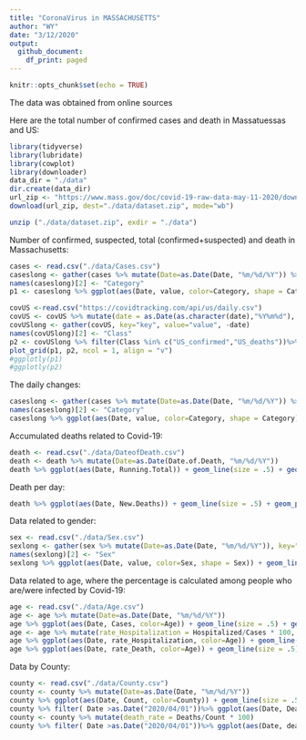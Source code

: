 ```yaml
---
title: "CoronaVirus in MASSACHUSETTS"
author: "WY"
date: "3/12/2020"
output:
  github_document:
    df_print: paged
---
```


```r
knitr::opts_chunk$set(echo = TRUE)
```


The data was obtained from online sources

Here are the total number of confirmed cases and death in Massatuessas and US:
```r
library(tidyverse)
library(lubridate)
library(cowplot)
library(downloader)
data_dir = "./data"
dir.create(data_dir)
url_zip <- "https://www.mass.gov/doc/covid-19-raw-data-may-11-2020/download"
download(url_zip, dest="./data/dataset.zip", mode="wb") 

unzip ("./data/dataset.zip", exdir = "./data")
```

Number of confirmed, suspected, total (confirmed+suspected) and death in Massachusetts:


```r
cases <- read.csv("./data/Cases.csv")
caseslong <- gather(cases %>% mutate(Date=as.Date(Date, "%m/%d/%Y")) %>% select(Date, Cases), key="key", value="value", -Date)
names(caseslong)[2] <- "Category"
p1 <- caseslong %>% ggplot(aes(Date, value, color=Category, shape = Category)) + geom_line(size = .5) + geom_point(size = 1) + ylab("numbers of people") + xlab("") + theme(axis.text.x = element_text(angle = 60, hjust = 1))

covUS <-read.csv("https://covidtracking.com/api/us/daily.csv")
covUS <- covUS %>% mutate(date = as.Date(as.character(date),"%Y%m%d"), US_confirmed = positive, US_deaths = death) %>% select(date, US_confirmed, US_deaths)
covUSlong <- gather(covUS, key="key", value="value", -date)
names(covUSlong)[2] <- "Class"
p2 <- covUSlong %>% filter(Class %in% c("US_confirmed","US_deaths"))%>% ggplot(aes(date,value,color=Class,shape=Class))+geom_line(size=.5)+geom_point(size=1)+ylab("numbers of people")+xlab("")+theme(axis.text.x = element_text(angle = 60, hjust = 1))
plot_grid(p1, p2, ncol = 1, align = "v")
#ggplotly(p1)
#ggplotly(p2)
```

The daily changes:

```r
caseslong <- gather(cases %>% mutate(Date=as.Date(Date, "%m/%d/%Y")) %>% select(Date, New), key="key", value="value", -Date)
names(caseslong)[2] <- "Category"
caseslong %>% ggplot(aes(Date, value, color=Category, shape = Category)) + geom_line(size = .5) + geom_point(size = 1) + ylab("numbers of people") + xlab("") + theme(axis.text.x = element_text(angle = 60, hjust = 1))
```

Accumulated deaths related to Covid-19:

```r
death <- read.csv("./data/DateofDeath.csv")
death <- death %>% mutate(Date=as.Date(Date.of.Death, "%m/%d/%Y"))
death %>% ggplot(aes(Date, Running.Total)) + geom_line(size = .5) + geom_point(size = 1) + ylab("Acuumulated number of Deaths") + xlab("") + theme(axis.text.x = element_text(angle = 60, hjust = 1))
```

Death per day:

```r
death %>% ggplot(aes(Date, New.Deaths)) + geom_line(size = .5) + geom_point(size = 1) + ylab("Daily New Deaths") + xlab("") + theme(axis.text.x = element_text(angle = 60, hjust = 1))
```

Data related to gender:

```r
sex <- read.csv("./data/Sex.csv")
sexlong <- gather(sex %>% mutate(Date=as.Date(Date, "%m/%d/%Y")), key="key", value="value", -Date)
names(sexlong)[2] <- "Sex"
sexlong %>% ggplot(aes(Date, value, color=Sex, shape = Sex)) + geom_line(size = .5) + geom_point(size = 1) + ylab("numbers of cases") + xlab("") + theme(axis.text.x = element_text(angle = 60, hjust = 1))
```

Data related to age, where the percentage is calculated among people who are/were infected by Covid-19:

```r
age <- read.csv("./data/Age.csv")
age <- age %>% mutate(Date=as.Date(Date, "%m/%d/%Y"))
age %>% ggplot(aes(Date, Cases, color=Age)) + geom_line(size = .5) + geom_point(size = 1) + ylab("numbers of people") + xlab("") + theme(axis.text.x = element_text(angle = 60, hjust = 1))
age <- age %>% mutate(rate_Hospitalization = Hospitalized/Cases * 100, rate_Death = Deaths/Cases * 100)
age %>% ggplot(aes(Date, rate_Hospitalization, color=Age)) + geom_line(size = .5) + geom_point(size = 1) + ylab("Percentage of Hospitalization by Age") + xlab("") + theme(axis.text.x = element_text(angle = 60, hjust = 1))
age %>% ggplot(aes(Date, rate_Death, color=Age)) + geom_line(size = .5) + geom_point(size = 1) + ylab("Percentage of Death by Age") + xlab("") + theme(axis.text.x = element_text(angle = 60, hjust = 1))
```


Data by County:

```r
county <- read.csv("./data/County.csv")
county <- county %>% mutate(Date=as.Date(Date, "%m/%d/%Y"))
county %>% ggplot(aes(Date, Count, color=County)) + geom_line(size = .5) + geom_point(size = 1) + ylab("numbers of cases") + xlab("") + theme(axis.text.x = element_text(angle = 60, hjust = 1))
county %>% filter( Date >as.Date("2020/04/01"))%>% ggplot(aes(Date, Deaths, color=County)) + geom_line(size = .5) + geom_point(size = 1) + ylab("numbers of deaths") + xlab("") + theme(axis.text.x = element_text(angle = 60, hjust = 1))
county <- county %>% mutate(death_rate = Deaths/Count * 100)
county %>% filter( Date >as.Date("2020/04/01"))%>% ggplot(aes(Date, death_rate, color=County)) + geom_line(size = .5) + geom_point(size = 1) + ylab("Percentage") + xlab("") + theme(axis.text.x = element_text(angle = 60, hjust = 1))
```
